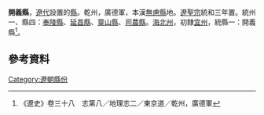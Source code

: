 '''開義縣'''，[[遼代|遼代]]設置的[[縣|縣]]。乾州，廣德軍，本漢[[無慮縣|無慮縣]]地。[[遼聖宗|遼聖宗]]統和三年置。統州一、縣四：[[奉陵縣|奉陵縣]]、[[延昌縣|延昌縣]]、[[靈山縣_(遼代)|靈山縣]]、[[司農縣|司農縣]]。[[海北州|海北州]]，初隸[[宜州|宜州]]，統縣一：開義縣<ref>《遼史》卷三十八　志第八／地理志二／東京道／乾州，廣德軍</ref>。

== 參考資料 ==
{{reflist}}
{{遼朝行政區劃小作品}}
[[Category:遼朝縣份|Category:遼朝縣份]]